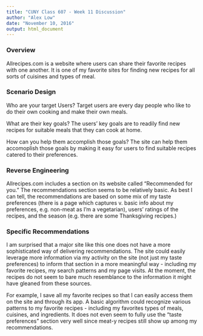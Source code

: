 ---
title: "CUNY Class 607 - Week 11 Discussion"
author: "Alex Low"
date: "November 10, 2016"
output: html_document
---

### **Overview**  

Allrecipes.com is a website where users can share their favorite recipes with one another.  It is one of my favorite sites for finding new recipes for all sorts of cuisines and types of meal.

### **Scenario Design**  

Who are your target Users? Target users are every day people who like to do their own cooking and make their own meals.

What are their key goals? The users' key goals are to readily find new recipes for suitable meals that they can cook at home.

How can you help them accomplish those goals? The site can help them accomoplish those goals by making it easy for users to find suitable recipes catered to their preferences.

### **Reverse Engineering**  

Allrecipes.com includes a section on its website called "Recommended for you."  The recommendations section seems to be relatively basic. As best I can tell, the recommendations are based on some mix of my taste preferences (there is a page which captures v. basic info about my preferences, e.g. non-meat as I'm a vegetarian), users' ratings of the recipes, and the season (e.g. there are some Thanksgiving recipes.)

### **Specific Recommendations**    

I am surprised that a major site like this one does not have a more sophisticated way of delivering recommendations. The site could easily leverage more information via my activity on the site (not just my taste preferences) to inform that section in a more meaningful way - including my favorite recipes, my search patterns and my page visits.  At the moment, the recipes do not seem to bare much resemblance to the information it might have gleaned from these sources.

For example, I save all my favorite recipes so that I can easily access them on the site and through its app. A basic algorithm could recognize various patterns to my favorite recipes - including my favorites types of meals, cuisines, and ingredients.  It does not even seem to fully use the "taste preferences" section very well since meat-y recipes still show up among my recommendations.
